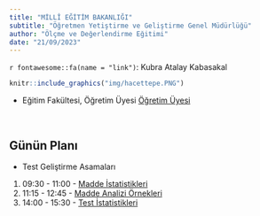 ```yaml
---
title: "MİLLÎ EĞİTİM BAKANLIĞI"
subtitle: "Öğretmen Yetiştirme ve Geliştirme Genel Müdürlüğü"
author: "Ölçme ve Değerlendirme Eğitimi"
date: "21/09/2023"
---
```



`r fontawesome::fa(name = "link")`: Kubra Atalay Kabasakal

```r
knitr::include_graphics("img/hacettepe.PNG")

```
- Eğitim Fakültesi, Öğretim Üyesi [Öğretim Üyesi](https://avesis.hacettepe.edu.tr/katalay)

<br>



## Günün Planı

-   Test Geliştirme Asamaları
1.  09:30 -  11:00 -  [Madde İstatistikleri](01.html)
2.  11:15 -  12:45 -  [Madde Analizi Örnekleri](ORNEKSORULAR.pdf)
4.  14:00 - 15:30  -  [Test İstatistikleri](02.html)